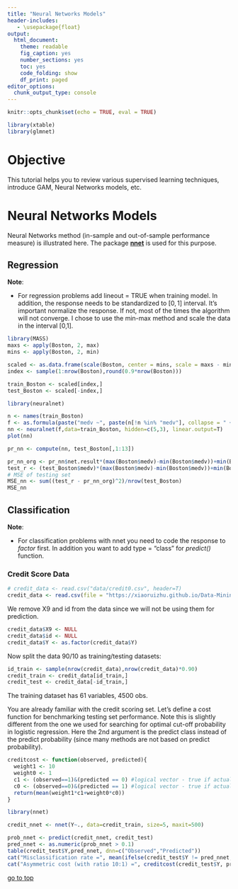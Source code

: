 ```yaml
---
title: "Neural Networks Models"
header-includes:
   - \usepackage{float}
output: 
  html_document: 
    theme: readable
    fig_caption: yes
    number_sections: yes
    toc: yes
    code_folding: show
    df_print: paged
editor_options: 
  chunk_output_type: console
---
```


```r
knitr::opts_chunk$set(echo = TRUE, eval = TRUE)
```
```r
library(xtable)
library(glmnet)
```

# Objective

This tutorial helps you to review various supervised learning techniques, introduce GAM, Neural Networks models, etc.

# Neural Networks Models
Neural Networks method (in-sample and out-of-sample performance measure) is illustrated here. The package [**nnet**](http://cran.r-project.org/web/packages/nnet/nnet.pdf) is used for this purpose.

## Regression

__Note__: 

- For regression problems add lineout = TRUE when training model. In addition, the response needs to be standardized to $[0, 1]$ interval. It's important normalize the response. If not, most of the times the algorithm will not converge. I chose to use the min-max method and scale the data in the interval [0,1]. 

```r
library(MASS)
maxs <- apply(Boston, 2, max) 
mins <- apply(Boston, 2, min)

scaled <- as.data.frame(scale(Boston, center = mins, scale = maxs - mins))
index <- sample(1:nrow(Boston),round(0.9*nrow(Boston)))

train_Boston <- scaled[index,]
test_Boston <- scaled[-index,]

library(neuralnet)
```

```r
n <- names(train_Boston)
f <- as.formula(paste("medv ~", paste(n[!n %in% "medv"], collapse = " + ")))
nn <- neuralnet(f,data=train_Boston, hidden=c(5,3), linear.output=T)
plot(nn)
```

```r
pr_nn <- compute(nn, test_Boston[,1:13])

pr_nn_org <- pr_nn$net.result*(max(Boston$medv)-min(Boston$medv))+min(Boston$medv)
test_r <- (test_Boston$medv)*(max(Boston$medv)-min(Boston$medv))+min(Boston$medv)
# MSE of testing set
MSE_nn <- sum((test_r - pr_nn_org)^2)/nrow(test_Boston)
MSE_nn
```

## Classification

__Note__: 

- For classification problems with nnet you need to code the response to _factor_ first. In addition you want to add type = "class" for _predict()_  function. 

### Credit Score Data

```r
# credit_data <- read.csv("data/credit0.csv", header=T)
credit_data <- read.csv(file = "https://xiaoruizhu.github.io/Data-Mining-R/lecture/data/credit0.csv", header=T)
```

We remove X9 and id from the data since we will not be using them for prediction.
```r
credit_data$X9 <- NULL
credit_data$id <- NULL
credit_data$Y <- as.factor(credit_data$Y)
```

Now split the data 90/10 as training/testing datasets:
```r
id_train <- sample(nrow(credit_data),nrow(credit_data)*0.90)
credit_train <- credit_data[id_train,]
credit_test <- credit_data[-id_train,]
```

The training dataset has 61 variables, 4500 obs. 

You are already familiar with the credit scoring set. Let's define a cost function for benchmarking testing set performance. Note this is slightly different from the one we used for searching for optimal cut-off probability in logistic regression. Here the 2nd argument is the predict class instead of the predict probability (since many methods are not based on predict probability).

```r
creditcost <- function(observed, predicted){
  weight1 <- 10
  weight0 <- 1
  c1 <- (observed==1)&(predicted == 0) #logical vector - true if actual 1 but predict 0
  c0 <- (observed==0)&(predicted == 1) #logical vector - true if actual 0 but predict 1
  return(mean(weight1*c1+weight0*c0))
}
```

```r
library(nnet)
```

```r
credit_nnet <- nnet(Y~., data=credit_train, size=5, maxit=500)
```

```r
prob_nnet <- predict(credit_nnet, credit_test)
pred_nnet <- as.numeric(prob_nnet > 0.1)
table(credit_test$Y,pred_nnet, dnn=c("Observed","Predicted"))
cat("Misclassification rate =", mean(ifelse(credit_test$Y != pred_nnet, 1, 0)))
cat("Asymmetric cost (with ratio 10:1) =", creditcost(credit_test$Y, pred_nnet))
```

[go to top](#header)
